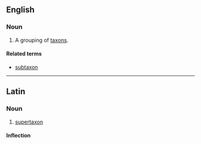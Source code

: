 ==English==

===Noun===
{{en-noun|supertaxa}}

# {{taxonomy}} A grouping of [[taxon]]s.

====Related terms====
* [[subtaxon]]

----

==Latin==

===Noun===
{{la-noun|supertaxon|supertaxi|supertaxī|n|second}}

# [[#English|supertaxon]]

====Inflection====
{{la-decl-2nd-Greek-N|supertax}}